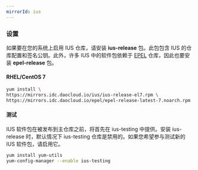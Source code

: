 ```yaml
---
mirrorId: ius
---
```


### 设置

如果要在您的系统上启用 IUS 仓库，请安装 **ius-release** 包。此包包含 IUS 的仓库配置和签名公钥。此外，许多 IUS 中的软件包依赖于 [EPEL](http://mirrors.idc.daocloud.io/docs/epel/) 仓库，因此也要安装 **epel-release** 包。

#### RHEL/CentOS 7

```bash
yum install \
https://mirrors.idc.daocloud.io/ius/ius-release-el7.rpm \
https://mirrors.idc.daocloud.io/epel/epel-release-latest-7.noarch.rpm
```

#### 测试

IUS 软件包在被发布到主仓库之前，将首先在 ius-testing 中提供。安装 ius-release 时，默认情况下 ius-testing 仓库是禁用的。如果您希望参与测试新的 IUS 软件包，请启用它。

```bash
yum install yum-utils
yum-config-manager --enable ius-testing
```
